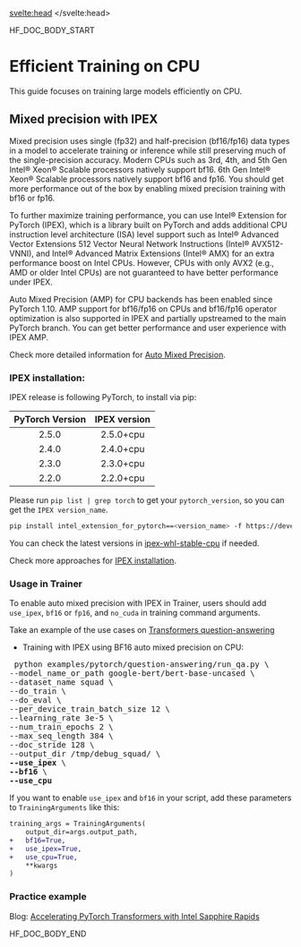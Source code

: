 <script lang="ts">
let fw: "pt" | "tf" = "pt";
onMount(() => {
    const urlParams = new URLSearchParams(window.location.search);
    fw = urlParams.get("fw") || "pt";
});
</script>
<svelte:head>
  <meta name="hf:doc:metadata" content={metadata} >
</svelte:head>

<!--HF DOCBUILD BODY START-->

HF_DOC_BODY_START

<!--Copyright 2022 The HuggingFace Team. All rights reserved.

Licensed under the Apache License, Version 2.0 (the "License"); you may not use this file except in compliance with
the License. You may obtain a copy of the License at

http://www.apache.org/licenses/LICENSE-2.0

Unless required by applicable law or agreed to in writing, software distributed under the License is distributed on
an "AS IS" BASIS, WITHOUT WARRANTIES OR CONDITIONS OF ANY KIND, either express or implied. See the License for the

⚠️ Note that this file is in Markdown but contain specific syntax for our doc-builder (similar to MDX) that may not be
rendered properly in your Markdown viewer.

-->

# Efficient Training on CPU

This guide focuses on training large models efficiently on CPU.

## Mixed precision with IPEX
Mixed precision uses single (fp32) and half-precision (bf16/fp16) data types in a model to accelerate training or inference while still preserving much of the single-precision accuracy. Modern CPUs such as 3rd, 4th, and 5th Gen Intel® Xeon® Scalable processors natively support bf16. 6th Gen Intel® Xeon® Scalable processors natively support bf16 and fp16. You should get more performance out of the box by enabling mixed precision training with bf16 or fp16.

To further maximize training performance, you can use Intel® Extension for PyTorch (IPEX), which is a library built on PyTorch and adds additional CPU instruction level architecture (ISA) level support such as Intel® Advanced Vector Extensions 512 Vector Neural Network Instructions (Intel® AVX512-VNNI), and Intel® Advanced Matrix Extensions (Intel® AMX) for an extra performance boost on Intel CPUs. However, CPUs with only AVX2 (e.g., AMD or older Intel CPUs) are not guaranteed to have better performance under IPEX.

Auto Mixed Precision (AMP) for CPU backends has been enabled since PyTorch 1.10. AMP support for bf16/fp16 on CPUs and bf16/fp16 operator optimization is also supported in IPEX and partially upstreamed to the main PyTorch branch. You can get better performance and user experience with IPEX AMP.

Check more detailed information for [Auto Mixed Precision](https://intel.github.io/intel-extension-for-pytorch/cpu/latest/tutorials/features/amp.html).

### IPEX installation:

IPEX release is following PyTorch, to install via pip:

| PyTorch Version   | IPEX version   |
| :---------------: | :----------:   |
| 2.5.0             |  2.5.0+cpu     |
| 2.4.0             |  2.4.0+cpu     |
| 2.3.0             |  2.3.0+cpu     |
| 2.2.0             |  2.2.0+cpu     |

Please run `pip list | grep torch` to get your `pytorch_version`, so you can get the `IPEX version_name`.
```bash
pip install intel_extension_for_pytorch==<version_name> -f https://developer.intel.com/ipex-whl-stable-cpu
```
You can check the latest versions in [ipex-whl-stable-cpu](https://developer.intel.com/ipex-whl-stable-cpu) if needed.

Check more approaches for [IPEX installation](https://intel.github.io/intel-extension-for-pytorch/cpu/latest/tutorials/installation.html).

### Usage in Trainer
To enable auto mixed precision with IPEX in Trainer, users should add `use_ipex`, `bf16` or `fp16`, and `no_cuda` in training command arguments.

Take an example of the use cases on [Transformers question-answering](https://github.com/huggingface/transformers/tree/main/examples/pytorch/question-answering)

- Training with IPEX using BF16 auto mixed precision on CPU:
<pre> python examples/pytorch/question-answering/run_qa.py \
--model_name_or_path google-bert/bert-base-uncased \
--dataset_name squad \
--do_train \
--do_eval \
--per_device_train_batch_size 12 \
--learning_rate 3e-5 \
--num_train_epochs 2 \
--max_seq_length 384 \
--doc_stride 128 \
--output_dir /tmp/debug_squad/ \
<b>--use_ipex</b> \
<b>--bf16</b> \
<b>--use_cpu</b></pre> 

If you want to enable `use_ipex` and `bf16` in your script, add these parameters to `TrainingArguments` like this:
```diff
training_args = TrainingArguments(
    output_dir=args.output_path,
+   bf16=True,
+   use_ipex=True,
+   use_cpu=True,
    **kwargs
)
```

### Practice example

Blog: [Accelerating PyTorch Transformers with Intel Sapphire Rapids](https://huggingface.co/blog/intel-sapphire-rapids)


<!--HF DOCBUILD BODY END-->

HF_DOC_BODY_END

